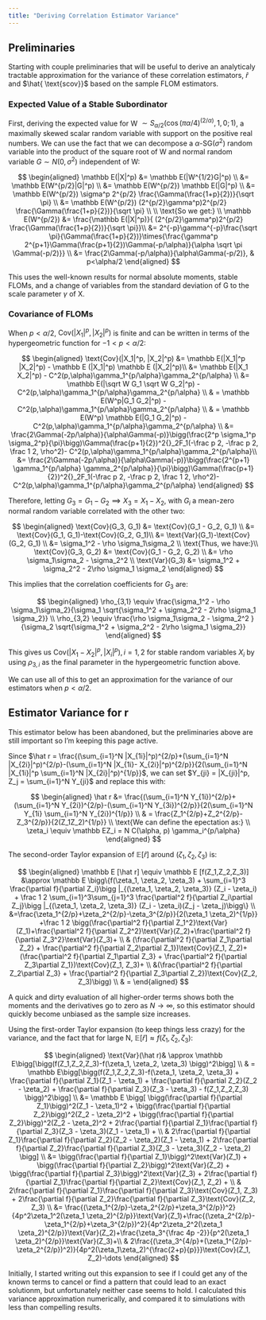 ```yaml
---
title: "Deriving Correlation Estimator Variance"
---
```


## Preliminaries

Starting with couple preliminaries that will be useful to derive an analyticaly tractable approximation for the variance of these correlation estimators, $\hat r$ and $\hat{ \text{scov}}$ based on the sample FLOM estimators.

### Expected Value of a Stable Subordinator

First, deriving the expected value for W $\sim S_{\alpha/2}(\cos(\pi \alpha/4)^{(2/\alpha)},1, 0;1)$, a maximally skewed scalar random variable with support on the positive real numbers. We can use the fact that we can decompose a $\alpha$-SG($\sigma^2$) random variable into the product of the square root of W and normal random variable $G \sim N(0,\sigma^2)$ independent of W:

$$
\begin{aligned}
\mathbb E(|X|^p) &= \mathbb E(|W^{1/2}G|^p) \\
&= \mathbb E(W^{p/2}|G|^p) \\
&= \mathbb E(W^{p/2}) \mathbb E(|G|^p) \\
&= \mathbb E(W^{p/2}) \sigma^p 2^{p/2} \frac{\Gamma(\frac{1+p}{2})}{\sqrt \pi} \\
&= \mathbb E(W^{p/2}) (2^{p/2}\gamma^p)2^{p/2} \frac{\Gamma(\frac{1+p}{2})}{\sqrt \pi} \\
\\ \text{So we get:} \\
\mathbb E(W^{p/2}) &= \frac{\mathbb E(|X|^p)}{ (2^{p/2}\gamma^p)2^{p/2} \frac{\Gamma(\frac{1+p}{2})}{\sqrt \pi}}\\
&=  2^{-p}\gamma^{-p}\frac{\sqrt \pi}{\Gamma(\frac{1+p}{2})}\times{\frac{\gamma^p 2^{p+1}\Gamma(\frac{p+1}{2})\Gamma(-p/\alpha)}{\alpha \sqrt \pi \Gamma(-p/2)}} \\
&= \frac{2\Gamma(-p/\alpha)}{\alpha\Gamma(-p/2)}, & p<\alpha/2
\end{aligned}
$$

This uses the well-known results for normal absolute moments, stable FLOMs, and a change of variables from the standard deviation of G to the scale parameter $\gamma$ of X.

### Covariance of FLOMs

When $p<\alpha/2$, $\text{Cov}(|X_1|^p, |X_2|^p)$ is finite and can be written in terms of the hypergeometric function for $-1<p<\alpha/2$:

$$
\begin{aligned}
\text{Cov}(|X_1|^p, |X_2|^p) &= \mathbb E(|X_1|^p |X_2|^p) - \mathbb E (|X_1|^p) \mathbb E (|X_2|^p)\\
&= \mathbb E(|X_1 X_2|^p) - C^2(p,\alpha)\gamma_1^{p/\alpha}\gamma_2^{p/\alpha} \\
&= \mathbb E(|\sqrt W G_1 \sqrt W G_2|^p) - C^2(p,\alpha)\gamma_1^{p/\alpha}\gamma_2^{p/\alpha} \\
& = \mathbb E(W^p|G_1 G_2|^p) - C^2(p,\alpha)\gamma_1^{p/\alpha}\gamma_2^{p/\alpha} \\
& = \mathbb E(W^p) \mathbb E(|G_1 G_2|^p) - C^2(p,\alpha)\gamma_1^{p/\alpha}\gamma_2^{p/\alpha} \\
&= \frac{2\Gamma(-2p/\alpha)}{\alpha\Gamma(-p)}\bigg(\frac{2^p \sigma_1^p \sigma_2^p}{\pi}\bigg)\Gamma(\frac{p+1}{2})^2{}_2F_1(-\frac p 2, -\frac p 2, \frac 1 2, \rho^2)- C^2(p,\alpha)\gamma_1^{p/\alpha}\gamma_2^{p/\alpha}\\
&= \frac{2\Gamma(-2p/\alpha)}{\alpha\Gamma(-p)}\bigg(\frac{2^{p+1} \gamma_1^{p/\alpha} \gamma_2^{p/\alpha}}{\pi}\bigg)\Gamma(\frac{p+1}{2})^2{}_2F_1(-\frac p 2, -\frac p 2, \frac 1 2, \rho^2)- C^2(p,\alpha)\gamma_1^{p/\alpha}\gamma_2^{p/\alpha}
\end{aligned}
$$

Therefore, letting $G_3 = G_1-G_2 \implies X_3 = X_1-X_2$, with $G_i$  a mean-zero normal random variable correlated with the other two:

$$
\begin{aligned}
 \text{Cov}(G_3, G_1) &= \text{Cov}(G_1 - G_2, G_1)  \\
&= \text{Cov}(G_1, G_1)-\text{Cov}(G_2, G_1)\\
&= \text{Var}(G_1)-\text{Cov}(G_2, G_1) \\ 
&= \sigma_1^2 - \rho \sigma_1\sigma_2 \\
\text{Thus, we have:}\\
\text{Cov}(G_3, G_2) &= \text{Cov}(G_1 - G_2, G_2) \\
&= \rho \sigma_1\sigma_2 - \sigma_2^2 \\
\text{Var}(G_3) &= \sigma_1^2 + \sigma_2^2 - 2\rho \sigma_1 \sigma_2
\end{aligned}
$$

This implies that the correlation coefficients for $G_3$ are:

$$
\begin{aligned}
\rho_{3,1} \equiv \frac{\sigma_1^2 - \rho \sigma_1\sigma_2}{\sigma_1 \sqrt{\sigma_1^2 + \sigma_2^2 - 2\rho \sigma_1 \sigma_2}} \\
\rho_{3,2} \equiv \frac{\rho \sigma_1\sigma_2 - \sigma_2^2 }{\sigma_2 \sqrt{\sigma_1^2 + \sigma_2^2 - 2\rho \sigma_1 \sigma_2}}
\end{aligned}
$$

This gives us $\text{Cov}(|X_1-X_2|^p, |X_i|^p), i=1,2$ for stable random variables $X_i$ by using $\rho_{3,i}$ as the final parameter in the hypergeometric function above.

We can use all of this to get an approximation for the variance of our estimators when $p<\alpha/2$.

## Estimator Variance for r

::: {.callout-important}
This estimator below has been abandoned, but the preliminaries above are still important so I'm keeping this page active.
:::

Since $\hat r = \frac{(\sum_{i=1}^N |X_{1i}|^p)^{2/p}+(\sum_{i=1}^N |X_{2i}|^p)^{2/p}-(\sum_{i=1}^N |X_{1i}- X_{2i}|^p)^{2/p}}{2(\sum_{i=1}^N |X_{1i}|^p \sum_{i=1}^N |X_{2i}|^p)^{1/p}}$, we can set $Y_{ji} = |X_{ji}|^p, Z_j = \sum_{i=1}^N Y_{ji}$ and replace this with:

$$
\begin{aligned}
\hat r &= \frac{(\sum_{i=1}^N Y_{1i})^{2/p}+(\sum_{i=1}^N Y_{2i})^{2/p}-(\sum_{i=1}^N Y_{3i})^{2/p}}{2(\sum_{i=1}^N Y_{1i} \sum_{i=1}^N Y_{2i})^{1/p}} \\
& = \frac{Z_1^{2/p}+Z_2^{2/p}-Z_3^{2/p}}{2(Z_1Z_2)^{1/p}} \\ 
\text{We can define the epectation as:} \\
\zeta_i \equiv \mathbb EZ_i = N C(\alpha, p) \gamma_i^{p/\alpha}
\end{aligned}
$$



The second-order Taylor expansion of $\mathbb E [\hat r]$ around $(\zeta_1, \zeta_2, \zeta_3)$ is:

$$
\begin{aligned}
\mathbb E [\hat r] \equiv \mathbb E [f(Z_1,Z_2,Z_3)] &\approx \mathbb E \bigg\{f(\zeta_1, \zeta_2, \zeta_3) + \sum_{i=1}^3 \frac{\partial f}{\partial Z_i}\bigg |_{(\zeta_1, \zeta_2, \zeta_3)} (Z_i - \zeta_i) + \frac 1 2 \sum_{i=1}^3\sum_{j=1}^3 \frac{\partial^2 f}{\partial Z_i\partial Z_j}\bigg |_{(\zeta_1, \zeta_2, \zeta_3)} (Z_i - \zeta_i)(Z_j - \zeta_j)\bigg\} \\
&=\frac{\zeta_1^{2/p}+\zeta_2^{2/p}-\zeta_3^{2/p}}{2(\zeta_1 \zeta_2)^{1/p}} +\frac 1 2 \bigg(\frac{\partial^2 f}{\partial Z_1^2}\text{Var}(Z_1)+\frac{\partial^2 f}{\partial Z_2^2}\text{Var}(Z_2)+\frac{\partial^2 f}{\partial Z_3^2}\text{Var}(Z_3)+ \\ & (\frac{\partial^2 f}{\partial Z_1\partial Z_2} + \frac{\partial^2 f}{\partial Z_2\partial Z_1})\text{Cov}(Z_1, Z_2)+(\frac{\partial^2 f}{\partial Z_1\partial Z_3} + \frac{\partial^2 f}{\partial Z_3\partial Z_1})\text{Cov}(Z_1, Z_3)+ \\ &(\frac{\partial^2 f}{\partial Z_2\partial Z_3} + \frac{\partial^2 f}{\partial Z_3\partial Z_2})\text{Cov}(Z_2, Z_3)\bigg) \\
& = 
\end{aligned}
$$

A quick and dirty evaluation of all higher-order terms shows both the moments and the derivatives go to zero as $N \rightarrow \infty$, so this estimator should quickly become unbiased as the sample size increases.

Using the first-order Taylor expansion (to keep things less crazy) for the variance, and the fact that for large N, $\mathbb E[\hat r] \approx f(\zeta_1, \zeta_2, \zeta_3)$:

$$
\begin{aligned}
\text{Var}(\hat r)& \approx \mathbb E\bigg[\bigg(f(Z_1,Z_2,Z_3)-f(\zeta_1, \zeta_2, \zeta_3) \bigg)^2\bigg]
 \\ &
= \mathbb E\bigg[\bigg(f(Z_1,Z_2,Z_3)-f(\zeta_1, \zeta_2, \zeta_3) + \frac{\partial f}{\partial Z_1}(Z_1 - \zeta_1) + \frac{\partial f}{\partial Z_2}(Z_2 - \zeta_2) +
\frac{\partial f}{\partial Z_3}(Z_3 - \zeta_3) - f(Z_1,Z_2,Z_3)
\bigg)^2\bigg] \\ 
&= \mathbb E \bigg[
    \bigg(\frac{\partial f}{\partial Z_1}\bigg)^2(Z_1 - \zeta_1)^2 +
    \bigg(\frac{\partial f}{\partial Z_2}\bigg)^2(Z_2 - \zeta_2)^2 +
    \bigg(\frac{\partial f}{\partial Z_2}\bigg)^2(Z_2 - \zeta_2)^2 +
    2\frac{\partial f}{\partial Z_1}\frac{\partial f}{\partial Z_3}(Z_3 - \zeta_3)(Z_1 - \zeta_1) + \\ &
    2\frac{\partial f}{\partial Z_1}\frac{\partial f}{\partial Z_2}(Z_2 - \zeta_2)(Z_1 - \zeta_1) +  2\frac{\partial f}{\partial Z_2}\frac{\partial f}{\partial Z_3}(Z_3 - \zeta_3)(Z_2 - \zeta_2)
    \bigg] \\ 
    &= \bigg(\frac{\partial f}{\partial Z_1}\bigg)^2\text{Var}(Z_1) +
    \bigg(\frac{\partial f}{\partial Z_2}\bigg)^2\text{Var}(Z_2) +
    \bigg(\frac{\partial f}{\partial Z_3}\bigg)^2\text{Var}(Z_3) +
    2\frac{\partial f}{\partial Z_1}\frac{\partial f}{\partial Z_2}\text{Cov}(Z_1, Z_2) + \\ &
     2\frac{\partial f}{\partial Z_1}\frac{\partial f}{\partial Z_3}\text{Cov}(Z_1, Z_3) +  2\frac{\partial f}{\partial Z_2}\frac{\partial f}{\partial Z_3}\text{Cov}(Z_2, Z_3) \\
&= \frac{(\zeta_1^{2/p}-\zeta_2^{2/p}+\zeta_3^{2/p})^2}{4p^2\zeta_1^2(\zeta_1 \zeta_2)^{2/p}}\text{Var}(Z_1)+\frac{(\zeta_2^{2/p}-\zeta_1^{2/p}+\zeta_3^{2/p})^2}{4p^2\zeta_2^2(\zeta_1 \zeta_2)^{2/p}}\text{Var}(Z_2)+\frac{\zeta_3^{\frac 4p -2}}{p^2(\zeta_1 \zeta_2)^{2/p}}\text{Var}(Z_3)+\\ & 
2\frac{(\zeta_3^{4/p}+(\zeta_1^{2/p}-\zeta_2^{2/p})^2)}{4p^2(\zeta_1\zeta_2)^{\frac{2+p}{p}}}\text{Cov}(Z_1, Z_2)-\dots
\end{aligned}
$$

Initially, I started writing out this expansion to see if I could get any of the known terms to cancel or find a pattern that could lead to an exact solutionm, but unfortunately neither case seems to hold. I calculated this variance approximation numerically, and compared it to simulations with less than compelling results.


